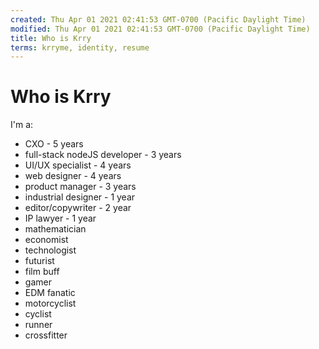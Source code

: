 ```yaml
---
created: Thu Apr 01 2021 02:41:53 GMT-0700 (Pacific Daylight Time)
modified: Thu Apr 01 2021 02:41:53 GMT-0700 (Pacific Daylight Time)
title: Who is Krry
terms: krryme, identity, resume
---
```


# Who is Krry

I'm a:

- CXO - 5 years
- full-stack nodeJS developer - 3 years
- UI/UX specialist - 4 years
- web designer - 4 years
- product manager - 3 years
- industrial designer - 1 year
- editor/copywriter - 2 year
- IP lawyer - 1 year
- mathematician
- economist
- technologist
- futurist
- film buff
- gamer
- EDM fanatic
- motorcyclist
- cyclist
- runner
- crossfitter
